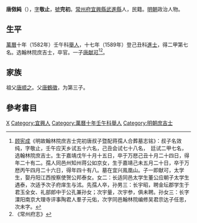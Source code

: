 '''唐傚純'''（{{bd|1568年||1589年||Tang唐}}），[[表字|字]]'''敬止'''，[[號|號]]'''完初'''。[[常州府|常州府]][[宜興縣|宜興縣]][[武進縣|武進縣]]人，民籍。[[明朝|明朝]]政治人物。

==生平==
[[萬曆|萬曆]]十年（1582年）壬午科[[舉人|舉人]]，十七年（1589年）登己丑科[[進士|進士]]，得二甲第七名。选翰林院庶吉士，卒官。一子[[唐献可|唐献可]]<ref>[[顾宪成|顾宪成]]《明故翰林院庶吉士完初唐叔子暨配蒋孺人合葬墓志铭》：叔子名效纯，字敬止，壬午应天乡试五十六名，己丑会试七十八名，　廷试二甲七名，选翰林院庶吉士。生于嘉靖戊午十月十五日，卒于万厯己丑十月二十四日，得年二十有二。孺人同邑州知州蒋公如京女，生于嘉靖己未五月二十日，卒于万厯丙午四月二十六日，得年四十有八。墓在宜兴鳯凰山。子一即献可，太学生，娶丹阳江西按察使贺公邦泰女。女二：长适同邑太学生董公应朝子太学生遇泰，次适予次子府庠生与沭。先孺人卒，孙男三：长宇昭，聘金坛郡学生于君玉全女、礼部郎中于公孔兼孙女；次宇量，次宇参，俱未聘。孙女三：长字溧阳南京大理寺评事陶君人羣子元佑，次字同邑翰林院编修吴君宗达子任思，次未字。</ref><ref>《常州府志》</ref>。

== 家族 ==
祖父[[唐顺之|唐顺之]]。父[[唐鶴徵|唐鶴徵]]，为第三子。

==參考書目==
{{reflist}}

{{萬曆十七年己丑科殿試金榜}}

{{Authority control}}

{{DEFAULTSORT:Tang唐}}
[[Category:唐姓|X]]
[[Category:宜興人|Category:宜興人]]
[[Category:萬曆十年壬午科舉人|Category:萬曆十年壬午科舉人]]
[[Category:明朝庶吉士|Category:明朝庶吉士]]